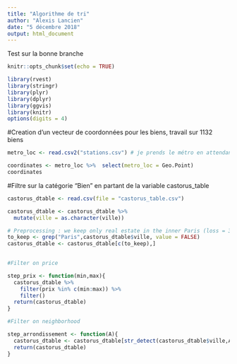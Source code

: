```yaml
---
title: "Algorithme de tri"
author: "Alexis Lancien"
date: "5 décembre 2018"
output: html_document
---
```


Test sur la bonne branche

```r
knitr::opts_chunk$set(echo = TRUE)
```

```r
library(rvest)
library(stringr)
library(plyr)
library(dplyr)
library(ggvis)
library(knitr)
options(digits = 4)
```

#Creation d'un vecteur de coordonnées pour les biens, travail sur 1132 biens 
```r
metro_loc <- read.csv2("stations.csv") # je prends le métro en attendant la géoloc des biens

coordinates <- metro_loc %>%  select(metro_loc = Geo.Point)
coordinates
```

#Filtre sur la catégorie "Bien" en partant de la variable castorus_table
```r
castorus_dtable <- read.csv(file = "castorus_table.csv")

castorus_dtable <- castorus_dtable %>% 
  mutate(ville = as.character(ville))

# Preprocessing : we keep only real estate in the inner Paris (loss = 31344 - 17189 = 14155 flats)
to_keep <- grep("Paris",castorus_dtable$ville, value = FALSE)
castorus_dtable <- castorus_dtable[c(to_keep),]
  

#Filter on price

step_prix <- function(min,max){
  castorus_dtable %>% 
    filter(prix %in% c(min:max)) %>% 
    filter()
  return(castorus_dtable)
}

#Filter on neighborhood

step_arrondissement <- function(A){
  castorus_dtable <- castorus_dtable[str_detect(castorus_dtable$ville,A),]
  return(castorus_dtable)
}


```

